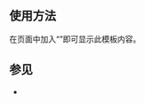 <includeonly><!-- 在這裡加入模板的保護標識 --></includeonly><noinclude>{{Documentation subpage}}</noinclude>
<!-- 在本行下編輯模板說明 -->
==使用方法==
在页面中加入“{{tl|土星}}”即可显示此模板内容。

== 参见 ==
* {{tl|太阳系}}
{{宇宙導航}}

<includeonly>
<!-- 本行下加入模板的分類 -->
</includeonly>